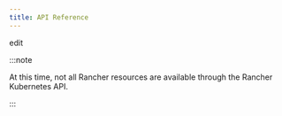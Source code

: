 ```yaml
---
title: API Reference
---
```


<head>
  <link rel="canonical" href="https://ranchermanager.docs.rancher.com/api/api-reference"/>
</head>

edit

:::note

At this time, not all Rancher resources are available through the Rancher Kubernetes API.

:::


<ApiDocMdx id="rancher-api" />